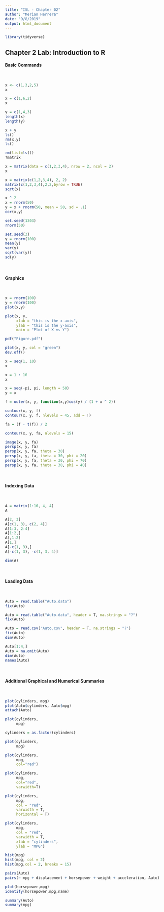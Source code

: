 ```yaml
---
title: "ISL - Chapter 02"
author: "Merian Herrera"
date: "9/8/2019"
output: html_document
---
```


```r
library(tidyverse)
```

## **Chapter 2 Lab: Introduction to R**

#### Basic Commands

<br>

```r

x <- c(1,3,2,5)
x

x = c(1,6,2)
x

y = c(1,4,3)
length(x)
length(y)

x + y
ls()
rm(x,y)
ls()

rm(list=ls())
?matrix

x = matrix(data = c(1,2,3,4), nrow = 2, ncol = 2)
x

x = matrix(c(1,2,3,4), 2, 2)
matrix(c(1,2,3,4),2,2,byrow = TRUE)
sqrt(x)

x ^ 2
x = rnorm(50)
y = x + rnorm(50, mean = 50, sd = .1)
cor(x,y)

set.seed(1303)
rnorm(50)

set.seed(3)
y = rnorm(100)
mean(y)
var(y)
sqrt(var(y))
sd(y)
```

<br>

#### Graphics

<br>

```r
x = rnorm(100)
y = rnorm(100)
plot(x,y)

plot(x, y, 
     xlab = "this is the x-axis", 
     ylab = "this is the y-axis", 
     main = "Plot of X vs Y")

pdf("Figure.pdf")

plot(x, y, col = "green")
dev.off()

x = seq(1, 10)
x

x = 1 : 10
x

x = seq(-pi, pi, length = 50)
y = x

f = outer(x, y, function(x,y)cos(y) / (1 + x ^ 2))

contour(x, y, f)
contour(x, y, f, nlevels = 45, add = T)

fa = (f - t(f)) / 2

contour(x, y, fa, nlevels = 15)

image(x, y, fa)
persp(x, y, fa)
persp(x, y, fa, theta = 30)
persp(x, y, fa, theta = 30, phi = 20)
persp(x, y, fa, theta = 30, phi = 70)
persp(x, y, fa, theta = 30, phi = 40)
```

<br>

#### Indexing Data

<br>

```r
A = matrix(1:16, 4, 4)
A

A[2, 3]
A[c(1, 3), c(2, 4)]
A[1:3, 2:4]
A[1:2,]
A[,1:2]
A[1,]
A[-c(1, 3),]
A[-c(1, 3), -c(1, 3, 4)]

dim(A)
```

<br>

#### Loading Data

<br>

```r
Auto = read.table("Auto.data")
fix(Auto)

Auto = read.table("Auto.data", header = T, na.strings = "?")
fix(Auto)

Auto = read.csv("Auto.csv", header = T, na.strings = "?")
fix(Auto)
dim(Auto)

Auto[1:4,]
Auto = na.omit(Auto)
dim(Auto)
names(Auto)
```

<br>

#### Additional Graphical and Numerical Summaries

<br>

```r
plot(cylinders, mpg)
plot(Auto$cylinders, Auto$mpg)
attach(Auto)

plot(cylinders, 
     mpg)

cylinders = as.factor(cylinders)

plot(cylinders, 
     mpg)

plot(cylinders, 
     mpg, 
     col="red")

plot(cylinders, 
     mpg, 
     col="red", 
     varwidth=T)

plot(cylinders, 
     mpg, 
     col = "red", 
     varwidth = T,
     horizontal = T)

plot(cylinders, 
     mpg, 
     col = "red", 
     varwidth = T, 
     xlab = "cylinders",
     ylab = "MPG")

hist(mpg)
hist(mpg, col = 2)
hist(mpg,col = 2, breaks = 15)

pairs(Auto)
pairs(~ mpg + displacement + horsepower + weight + acceleration, Auto)

plot(horsepower,mpg)
identify(horsepower,mpg,name)

summary(Auto)
summary(mpg)
```
